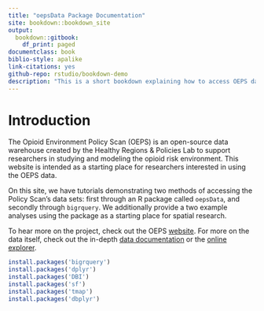 ```yaml
--- 
title: "oepsData Package Documentation"
site: bookdown::bookdown_site
output: 
  bookdown::gitbook:
    df_print: paged
documentclass: book
biblio-style: apalike
link-citations: yes
github-repo: rstudio/bookdown-demo
description: "This is a short bookdown explaining how to access OEPS data through R and showing off a few potential uses."
---
```


# Introduction

The Opioid Environment Policy Scan (OEPS) is an open-source data warehouse created by the Healthy Regions & Policies Lab to support researchers in studying and modeling the opioid risk environment. This website is intended as a starting place for researchers interested in using the OEPS data.

On this site, we have tutorials demonstrating two methods of accessing the Policy Scan's data sets: first through an R package called `oepsData`, and secondly through `bigrquery`. We additionally provide a two example analyses using the package as a starting place for spatial research. 

To hear more on the project, check out the OEPS [website](https://oeps.healthyregions.org/). For more on the data itself, check out the in-depth [data documentation](https://oeps.healthyregions.org/docs) or the [online explorer](https://oeps.healthyregions.org/map).

```r
install.packages('bigrquery')
install.packages('dplyr')
install.packages('DBI')
install.packages('sf')
install.packages('tmap')
install.packages('dbplyr')
```

